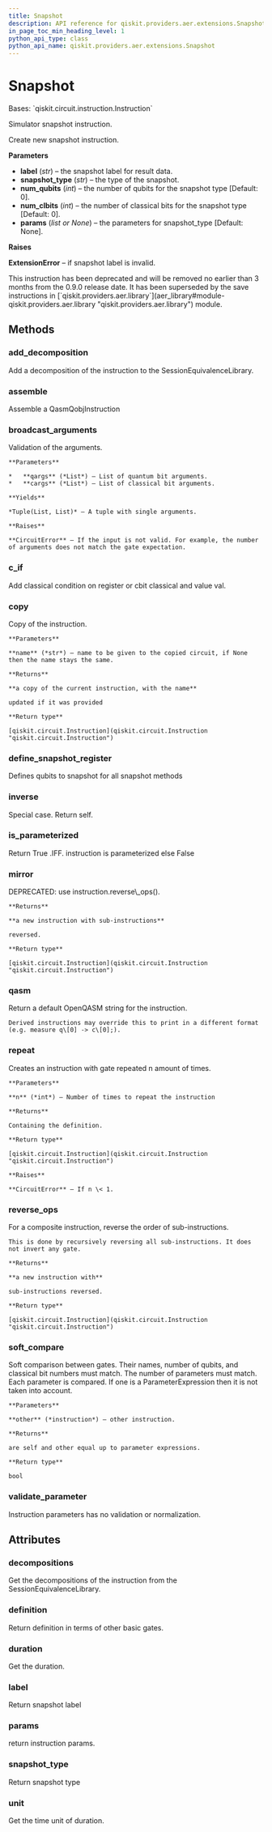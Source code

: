 ```yaml
---
title: Snapshot
description: API reference for qiskit.providers.aer.extensions.Snapshot
in_page_toc_min_heading_level: 1
python_api_type: class
python_api_name: qiskit.providers.aer.extensions.Snapshot
---
```


# Snapshot

<Class id="qiskit.providers.aer.extensions.Snapshot" isDedicatedPage={true} github="https://github.com/qiskit/qiskit-aer/tree/stable/0.9/qiskit/providers/aer/extensions/snapshot.py" signature="Snapshot(label, snapshot_type='statevector', num_qubits=0, num_clbits=0, params=None)">
  Bases: `qiskit.circuit.instruction.Instruction`

  Simulator snapshot instruction.

  Create new snapshot instruction.

  **Parameters**

  *   **label** (*str*) – the snapshot label for result data.
  *   **snapshot\_type** (*str*) – the type of the snapshot.
  *   **num\_qubits** (*int*) – the number of qubits for the snapshot type \[Default: 0].
  *   **num\_clbits** (*int*) – the number of classical bits for the snapshot type \[Default: 0].
  *   **params** (*list or None*) – the parameters for snapshot\_type \[Default: None].

  **Raises**

  **ExtensionError** – if snapshot label is invalid.

  <Admonition title="Deprecated since version 0.9.0" type="danger">
    This instruction has been deprecated and will be removed no earlier than 3 months from the 0.9.0 release date. It has been superseded by the save instructions in [`qiskit.providers.aer.library`](aer_library#module-qiskit.providers.aer.library "qiskit.providers.aer.library") module.
  </Admonition>

  ## Methods

  ### add\_decomposition

  <Function id="qiskit.providers.aer.extensions.Snapshot.add_decomposition" signature="Snapshot.add_decomposition(decomposition)">
    Add a decomposition of the instruction to the SessionEquivalenceLibrary.
  </Function>

  ### assemble

  <Function id="qiskit.providers.aer.extensions.Snapshot.assemble" signature="Snapshot.assemble()">
    Assemble a QasmQobjInstruction
  </Function>

  ### broadcast\_arguments

  <Function id="qiskit.providers.aer.extensions.Snapshot.broadcast_arguments" signature="Snapshot.broadcast_arguments(qargs, cargs)">
    Validation of the arguments.

    **Parameters**

    *   **qargs** (*List*) – List of quantum bit arguments.
    *   **cargs** (*List*) – List of classical bit arguments.

    **Yields**

    *Tuple(List, List)* – A tuple with single arguments.

    **Raises**

    **CircuitError** – If the input is not valid. For example, the number of arguments does not match the gate expectation.
  </Function>

  ### c\_if

  <Function id="qiskit.providers.aer.extensions.Snapshot.c_if" signature="Snapshot.c_if(classical, val)">
    Add classical condition on register or cbit classical and value val.
  </Function>

  ### copy

  <Function id="qiskit.providers.aer.extensions.Snapshot.copy" signature="Snapshot.copy(name=None)">
    Copy of the instruction.

    **Parameters**

    **name** (*str*) – name to be given to the copied circuit, if None then the name stays the same.

    **Returns**

    **a copy of the current instruction, with the name**

    updated if it was provided

    **Return type**

    [qiskit.circuit.Instruction](qiskit.circuit.Instruction "qiskit.circuit.Instruction")
  </Function>

  ### define\_snapshot\_register

  <Function id="qiskit.providers.aer.extensions.Snapshot.define_snapshot_register" signature="static Snapshot.define_snapshot_register(circuit, label=None, qubits=None)">
    Defines qubits to snapshot for all snapshot methods
  </Function>

  ### inverse

  <Function id="qiskit.providers.aer.extensions.Snapshot.inverse" signature="Snapshot.inverse()">
    Special case. Return self.
  </Function>

  ### is\_parameterized

  <Function id="qiskit.providers.aer.extensions.Snapshot.is_parameterized" signature="Snapshot.is_parameterized()">
    Return True .IFF. instruction is parameterized else False
  </Function>

  ### mirror

  <Function id="qiskit.providers.aer.extensions.Snapshot.mirror" signature="Snapshot.mirror()">
    DEPRECATED: use instruction.reverse\_ops().

    **Returns**

    **a new instruction with sub-instructions**

    reversed.

    **Return type**

    [qiskit.circuit.Instruction](qiskit.circuit.Instruction "qiskit.circuit.Instruction")
  </Function>

  ### qasm

  <Function id="qiskit.providers.aer.extensions.Snapshot.qasm" signature="Snapshot.qasm()">
    Return a default OpenQASM string for the instruction.

    Derived instructions may override this to print in a different format (e.g. measure q\[0] -> c\[0];).
  </Function>

  ### repeat

  <Function id="qiskit.providers.aer.extensions.Snapshot.repeat" signature="Snapshot.repeat(n)">
    Creates an instruction with gate repeated n amount of times.

    **Parameters**

    **n** (*int*) – Number of times to repeat the instruction

    **Returns**

    Containing the definition.

    **Return type**

    [qiskit.circuit.Instruction](qiskit.circuit.Instruction "qiskit.circuit.Instruction")

    **Raises**

    **CircuitError** – If n \< 1.
  </Function>

  ### reverse\_ops

  <Function id="qiskit.providers.aer.extensions.Snapshot.reverse_ops" signature="Snapshot.reverse_ops()">
    For a composite instruction, reverse the order of sub-instructions.

    This is done by recursively reversing all sub-instructions. It does not invert any gate.

    **Returns**

    **a new instruction with**

    sub-instructions reversed.

    **Return type**

    [qiskit.circuit.Instruction](qiskit.circuit.Instruction "qiskit.circuit.Instruction")
  </Function>

  ### soft\_compare

  <Function id="qiskit.providers.aer.extensions.Snapshot.soft_compare" signature="Snapshot.soft_compare(other)">
    Soft comparison between gates. Their names, number of qubits, and classical bit numbers must match. The number of parameters must match. Each parameter is compared. If one is a ParameterExpression then it is not taken into account.

    **Parameters**

    **other** (*instruction*) – other instruction.

    **Returns**

    are self and other equal up to parameter expressions.

    **Return type**

    bool
  </Function>

  ### validate\_parameter

  <Function id="qiskit.providers.aer.extensions.Snapshot.validate_parameter" signature="Snapshot.validate_parameter(parameter)">
    Instruction parameters has no validation or normalization.
  </Function>

  ## Attributes

  ### decompositions

  <Attribute id="qiskit.providers.aer.extensions.Snapshot.decompositions">
    Get the decompositions of the instruction from the SessionEquivalenceLibrary.
  </Attribute>

  ### definition

  <Attribute id="qiskit.providers.aer.extensions.Snapshot.definition">
    Return definition in terms of other basic gates.
  </Attribute>

  ### duration

  <Attribute id="qiskit.providers.aer.extensions.Snapshot.duration">
    Get the duration.
  </Attribute>

  ### label

  <Attribute id="qiskit.providers.aer.extensions.Snapshot.label">
    Return snapshot label
  </Attribute>

  ### params

  <Attribute id="qiskit.providers.aer.extensions.Snapshot.params">
    return instruction params.
  </Attribute>

  ### snapshot\_type

  <Attribute id="qiskit.providers.aer.extensions.Snapshot.snapshot_type">
    Return snapshot type
  </Attribute>

  ### unit

  <Attribute id="qiskit.providers.aer.extensions.Snapshot.unit">
    Get the time unit of duration.
  </Attribute>
</Class>

